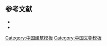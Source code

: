 {{Navbox
|name = 中国木构建筑 (唐-宋)
|title =  [[中国木构建筑列表 (唐-宋)|中国木构建筑（唐－宋）]]
|titlestyle = 
|group1 = [[唐代建築|唐]]
|list1 = [[南禅寺 (五台)|五台南禅寺大殿]] · [[佛光寺 (五台)|五台佛光寺大殿]] · [[广仁王庙|芮城广仁王庙]]  · [[开元寺 (正定)|正定开元寺钟楼]]一層<BR />年代存疑：[[布村玉皇庙|长子县布村玉皇庙前殿]] · [[青莲寺|泽州青莲寺藏經閣]]二層 · {{font color|grey|link=善化寺|大同善化寺普贤阁}} · {{font color|grey|link=魯班坊|宜豐縣花橋魯班坊}}

|group2 = [[五代|五代]]
|list2 =  [[天台庵|平顺天台庵]] · [[平顺大云院|平顺大云院大佛殿]] · [[镇国寺|平遥镇国寺万佛殿]] · [[龙门寺|平顺龙门寺西配殿]] · {{font color|grey|link=正定县文庙|正定县文庙大成殿}} · [[布村玉皇庙|长子县布村玉皇庙中殿]]<BR />年代存疑：{{font color|grey|link=老司城|永順縣老司城祖師殿}}

|group3 = [[辽代建筑|辽]]
|list3 = [[奉国寺|义县奉国寺大殿]] · [[独乐寺|蓟县独乐寺山门、观音阁]] · [[佛宫寺释迦塔|应县佛宫寺释迦塔]] · [[新城开善寺|新城开善寺大殿]] · [[阁院寺|涞源阁院寺文殊殿]] · [[善化寺|大同善化寺大殿{{font color|grey|、普贤阁}}]] · [[华严寺 (大同)|大同华严下寺薄伽教藏殿]]

|group4 = [[宋朝建筑|北<BR>宋]]
|list4 = {{Navbox |child
 |group1 = {{Vtext|晉北}}
 |list1 = [[金洞寺|忻州金洞寺转角殿]] · [[定襄关王庙|定襄关王庙无梁殿]]
 |group2 = {{Vtext|晉中<BR>西南}}
 |list2 = [[晋祠|太原晋祠圣母殿]] · [[慈相寺|平遥慈相寺正殿]] · [[阳泉关王庙|阳泉关王庙正殿]] · [[普光寺 (寿阳)|寿阳普光寺正殿]] · [[安禅寺|太谷安禅寺藏经殿]] · [[兴梵寺|祁县兴梵寺大雄宝殿]] · <!--下起晉西南-->[[万荣稷王庙|万荣稷王庙正殿]] · [[芮城城隍庙|芮城城隍庙大殿]] · [[寿圣寺 (乡宁)|乡宁寿圣寺正殿]]
 |group4 = {{Vtext|長<BR>治}}
 |list4 = [[崇教寺 (长治)|长治故驿崇教寺大佛殿]] · [[正觉寺 (长治)|长治正觉寺后殿]] · [[法兴寺 (长子)|长子法兴寺圆觉殿]] · [[崇庆寺|长子崇庆寺千佛殿]] · [[龙门寺|平顺县龙门寺大雄宝殿]] · [[九天圣母庙|平顺九天圣母庙圣母殿]] · [[佛头寺|平顺佛头寺]] · [[大云寺 (武乡)|武乡大云寺大雄宝殿]] · [[原起寺|潞城原起寺大雄宝殿]]
 |group5 = {{Vtext|晉<BR>城}}
 |list5 = [[崇明寺|高平崇明寺中佛殿]] · [[晋城二仙庙|晋城二仙庙正殿]] · [[府城玉皇庙|泽州府城玉皇庙玉皇殿]] · [[青莲寺|泽州青莲寺释迦殿、观音阁、地藏阁]] · [[泽州岱庙|泽州岱庙天齐殿]] · [[北义城玉皇庙|泽州北义城玉皇庙玉皇殿]] · [[高都景德寺|泽州高都景德寺正殿]] · [[周村东岳庙|泽州周村东岳庙正殿和拜亭]] · [[川底佛堂|澤州川底佛堂正殿]] · [[南吉祥寺|陵川南吉祥寺过殿]] · [[北吉祥寺|陵川北吉祥寺前殿、中殿]] · [[小会岭二仙庙|陵川小会岭二仙庙正殿]] · [[开化寺 (高平)|高平开化寺大雄宝殿]] · [[游仙寺|高平游仙寺毗卢殿]] · [[西顿济渎庙|泽州西顿济渎庙]]
 |group6 = {{Vtext|外省}}
 |list6 = [[华林寺|福州华林寺大殿]] · [[梅庵_(肇庆)|肇庆梅庵]] · [[济渎庙|济源济渎庙寝宫]] · [[老君堂|敦煌老君堂慈氏塔]] · [[保国寺|宁波保国寺大殿]] · [[元妙观三清殿|莆田元妙观三清殿]] · [[隆興寺|正定隆兴寺三殿一門]] · [[初祖庵|登封初祖庵大殿]] · [[司马迁墓和祠|韩城司马迁祠献殿、寝宫]] · {{font color|grey|link=佛山祖庙|佛山祖庙正殿}} · {{font color|grey|link=德庆学宫|德慶學宮大成殿}} · {{font color|grey|link=天宁寺_(金华)|金華天寧寺大雄寶殿}} · {{font color|grey|link=岳阳文庙|岳阳文庙大成殿}}
}}
|group5 =[[金朝|金]]
|list5 = {{Navbox |child
 |group1 = {{Vtext|晉北}}
 |list1 = [[佛光寺 (五台)|五台佛光寺文殊殿]] · [[延庆寺 (五台)|五台延庆寺大佛殿]] · [[善化寺|大同善化寺普贤阁（唐遼）、山門、三聖殿]] · [[华严寺 (大同)|大同华严上寺]] · [[崇福寺 (朔州)|朔州崇福寺弥陀殿、观音殿]] · [[荆庄大云寺大雄宝殿|浑源荆庄大云寺大雄宝殿]] · [[岩山寺|繁峙岩山寺文殊殿]] · [[三圣寺|繁峙三圣寺大雄宝殿]] · [[洪福寺 (定襄)|定襄洪福寺大雄宝殿]] · [[净土寺 (应县)|应县净土寺大雄宝殿]]
 |group2 = {{Vtext|晉中}}
 |list2 = [[晋祠|太原晋祠献殿]] · [[平遥文庙|平遥文庙大成殿]] · [[盂县大王庙|盂县大王庙寝宫]] · [[狐突庙|清徐狐突庙献殿、正殿]] · [[清源文庙|清徐清源文庙大成殿]] · [[福祥寺|榆社福祥寺正殿]] · [[真圣寺|太谷真圣寺正殿]] · [[不二寺|阳曲不二寺大雄宝殿]]
 |group3 = {{Vtext|長<BR>治}}
 |list3 = [[沁县大云院|沁县大云院正殿]] · [[龙门寺|平顺龙门寺山门]] · [[淳化寺|平顺淳化寺正殿]] · [[回龙寺 (平顺)|平顺回龙寺大殿]] · [[普照寺 (沁县)|沁县普照寺大殿]] · [[南阳护三嵕庙|壶关三嵕庙正殿]] · [[洪济院|武乡洪济院正殿]] · [[会仙观|武乡会仙观三清殿]] · [[灵泽王庙|襄垣灵泽王庙灵泽王殿]] · [[东邑龙王庙|潞城东邑龙王庙正殿]] · [[昭泽王庙|襄垣昭泽王庙昭泽王殿]] · [[天王寺 (长子)|长子天王寺中殿、后殿]]
 |group4 = {{Vtext|晉<BR>城}}
 |list4 = [[府城玉皇庙|泽州府城玉皇庙成汤殿]] · [[義城東岳廟|泽州義城東岳廟天齊殿]] · [[高平开化寺|高平开化寺观音阁]] · [[西李门二仙庙|高平西李门二仙庙中殿]] · [[中坪二仙宫|高平中坪二仙宫正殿]] · [[二郎庙 (高平) |高平二郎庙戏台]] · [[龙岩寺 (陵川)|陵川龙岩寺过殿]] · [[崔府君庙|陵川崔府君庙山门]] · [[西溪二仙庙|陵川西溪二仙庙后殿及东西梳妆楼]] · [[南神头二仙庙|陵川南神头二仙庙正殿]] · [[寺润三教堂|陵川寺润三教堂大殿]] · [[北馬玉皇廟|陵川北馬玉皇廟正殿]] · [[玉泉东岳庙|陵川玉泉东岳庙正殿]] · [[石掌玉皇庙|陵川石掌玉皇庙正殿]] · [[附城玉皇庙|陵川附城玉皇庙正殿]] · [[白玉宫|陵川白玉宫过殿]] · [[下交汤帝庙|阳城下交汤帝庙拜殿]] · [[开福寺 (阳城)|阳城开福寺献殿]]
 |group5 = {{Vtext|晉西南}}
 |group5style = text-indent: -0.6em; 
 |list5 = 呂梁：[[太符观|汾阳太符观大殿]] · [[香严寺 (柳林) ‎|柳林香严寺大雄宝殿]] · [[兴东垣东岳庙|石楼兴东垣东岳庙大殿]] · [[则天庙|文水则天庙圣母殿]] · 晉西南：[[太阴寺|绛县太阴寺南大殿]] · [[曲沃大悲院|曲沃大悲院献殿]] · [[白台寺|新绛白台寺释迦殿]]
 |group6 = {{Vtext|外省}}
 |list6 = [[灵山寺 (宜阳)|宜阳灵山寺毗卢殿、大雄宝殿]] · [[成汤庙山门|涉县成汤庙山门]] · [[奉仙观|济源奉仙观三清殿]] · [[曲阜孔廟|曲阜孔廟兩碑亭]] · [[二郎庙 (丹凤)|丹凤二郎庙]] · [[风穴寺|汝州风穴寺中佛殿]] · [[清凉寺 (登封)|登封清凉寺大殿]]
}}
|group6=[[南宋|南宋]]
|list6=  [[云岩寺 (江油)|江油云岩寺飞天藏殿]] · [[广饶关帝庙大殿]] · [[福津广严院|武都福津广严院]] · [[玄妙观 (苏州市)|苏州玄妙观三清殿]] · {{font color|grey|link=龙兴寺_(沅陵)|沅陵龍興講寺大雄宝殿}}<!--1986年6月，国家文物局、文物保护研究所派员对大殿木柱标本进行碳14测定--> · [[陈太尉宫|罗源陈太尉宫正殿]] · {{font color|grey|link=文仙觀|新邵縣文仙觀三官殿}}<BR>
存疑：{{font color|grey|link=南岳大庙|衡陽南嶽大廟第五進院東西角門}}

|group7=模型
|list7=[[华严寺_(大同)|華嚴下寺]]薄伽教藏殿内天宮閣（遼） · [[隆興寺|正定隆兴寺]]轉輪藏殿内轉輪藏（北宋） · [[窦圌山转轮经藏|江油云岩寺飞天藏]]（南宋）

|below = {{font color|grey|灰色字體}}的建築在後代修繕中結構發生了重大改變（不完整列舉；山西省宋代以後此類建築不再列入）<BR>石窟寺木製窟簷未被計入。<BR />另参见[[Template:中国古代无梁殿|中国古代无梁殿]]、[[Template:中国古代铜殿|中国古代铜殿]]。
|belowstyle = 
}}<noinclude>

== 参考文献 ==
* {{Cite book |title=全国重点文物保护单位（第一至第五批） |publisher=文物出版社 |year=2004 |ISBN = 978-7-5010-1525-2 }}
* {{Cite book |title=全国重点文物保护单位（第六批） |publisher=文物出版社 |year=2008 |ISBN = 978-7-5010-2446-9 }}

[[Category:中国建筑模板]]
[[Category:中国文物模板]]
</noinclude>